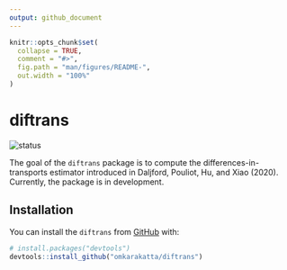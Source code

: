 ```yaml
---
output: github_document
---
```


<!-- README.md is generated from README.Rmd. Please edit that file -->

```r
knitr::opts_chunk$set(
  collapse = TRUE,
  comment = "#>",
  fig.path = "man/figures/README-",
  out.width = "100%"
)
```

# diftrans

<!-- badges: start -->
![status](https://img.shields.io/badge/status-under%20construction-yellow)
<!-- badges: end -->

The goal of the `diftrans` package is to compute the differences-in-transports estimator introduced in Daljford, Pouliot, Hu, and Xiao (2020). Currently, the package is in development.

## Installation

You can install the `diftrans` from [GitHub](https://github.com/) with:

``` r
# install.packages("devtools")
devtools::install_github("omkarakatta/diftrans")
```
<!-- ## Example -->

<!-- This is a basic example which shows you how to solve a common problem: -->

<!-- ```{r example} -->
<!-- # library(diftrans) -->
<!-- ## basic example code -->
<!-- ``` -->
